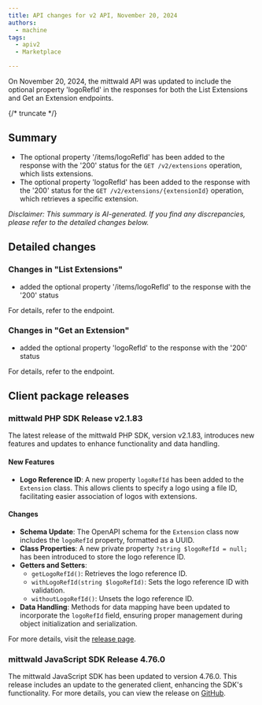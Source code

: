 ```yaml
---
title: API changes for v2 API, November 20, 2024
authors:
  - machine
tags:
  - apiv2
  - Marketplace

---
```



On November 20, 2024, the mittwald API was updated to include the optional property 'logoRefId' in the responses for both the List Extensions and Get an Extension endpoints.

{/* truncate */}



## Summary


- The optional property '/items/logoRefId' has been added to the response with the '200' status for the `GET /v2/extensions` operation, which lists extensions.
- The optional property 'logoRefId' has been added to the response with the '200' status for the `GET /v2/extensions/{extensionId}` operation, which retrieves a specific extension.

_Disclaimer: This summary is AI-generated. If you find any discrepancies, please refer to the detailed changes below._


## Detailed changes



### Changes in "List Extensions"


- added the optional property '/items/logoRefId' to the response with the '200' status


For details, refer to the <OperationLink operation="extension-list-extensions" apiVersion="v2" /> endpoint.



### Changes in "Get an Extension"


- added the optional property 'logoRefId' to the response with the '200' status


For details, refer to the <OperationLink operation="extension-get-extension" apiVersion="v2" /> endpoint.




## Client package releases


### mittwald PHP SDK Release v2.1.83

The latest release of the mittwald PHP SDK, version v2.1.83, introduces new features and updates to enhance functionality and data handling.

#### New Features
- **Logo Reference ID**: A new property `logoRefId` has been added to the `Extension` class. This allows clients to specify a logo using a file ID, facilitating easier association of logos with extensions.

#### Changes
- **Schema Update**: The OpenAPI schema for the `Extension` class now includes the `logoRefId` property, formatted as a UUID.
- **Class Properties**: A new private property `?string $logoRefId = null;` has been introduced to store the logo reference ID.
- **Getters and Setters**:
  - `getLogoRefId()`: Retrieves the logo reference ID.
  - `withLogoRefId(string $logoRefId)`: Sets the logo reference ID with validation.
  - `withoutLogoRefId()`: Unsets the logo reference ID.
- **Data Handling**: Methods for data mapping have been updated to incorporate the `logoRefId` field, ensuring proper management during object initialization and serialization.

For more details, visit the [release page](https://github.com/mittwald/api-client-php/releases/tag/v2.1.83).

### mittwald JavaScript SDK Release 4.76.0

The mittwald JavaScript SDK has been updated to version 4.76.0. This release includes an update to the generated client, enhancing the SDK's functionality. For more details, you can view the release on [GitHub](https://github.com/mittwald/api-client-js/releases/tag/4.76.0).

